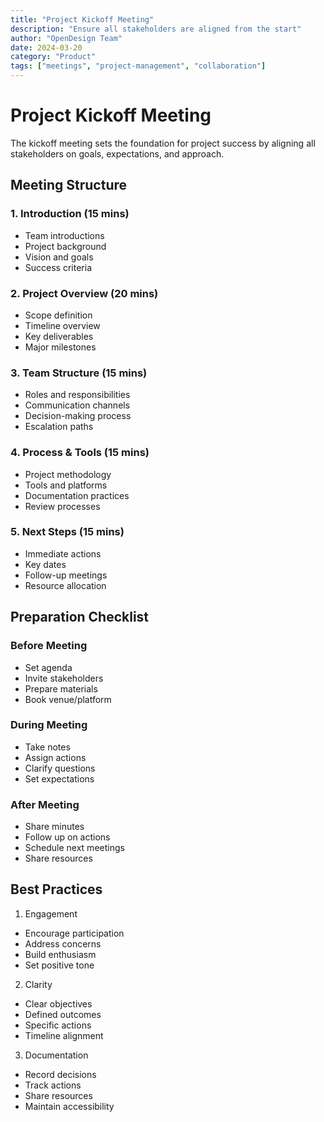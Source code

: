 ```yaml
---
title: "Project Kickoff Meeting"
description: "Ensure all stakeholders are aligned from the start"
author: "OpenDesign Team"
date: 2024-03-20
category: "Product"
tags: ["meetings", "project-management", "collaboration"]
---
```


# Project Kickoff Meeting

<div class="bg-[#f6f8fa] border border-[#e5e7eb] rounded-lg p-6 my-8">
  <p class="text-[17px] leading-7 text-[#1a1f36]">
    The kickoff meeting sets the foundation for project success by aligning all stakeholders on goals, expectations, and approach.
  </p>
</div>

## Meeting Structure

### 1. Introduction (15 mins)
- Team introductions
- Project background
- Vision and goals
- Success criteria

### 2. Project Overview (20 mins)
- Scope definition
- Timeline overview
- Key deliverables
- Major milestones

### 3. Team Structure (15 mins)
- Roles and responsibilities
- Communication channels
- Decision-making process
- Escalation paths

### 4. Process & Tools (15 mins)
- Project methodology
- Tools and platforms
- Documentation practices
- Review processes

### 5. Next Steps (15 mins)
- Immediate actions
- Key dates
- Follow-up meetings
- Resource allocation

## Preparation Checklist

### Before Meeting
- Set agenda
- Invite stakeholders
- Prepare materials
- Book venue/platform

### During Meeting
- Take notes
- Assign actions
- Clarify questions
- Set expectations

### After Meeting
- Share minutes
- Follow up on actions
- Schedule next meetings
- Share resources

## Best Practices

1. Engagement
- Encourage participation
- Address concerns
- Build enthusiasm
- Set positive tone

2. Clarity
- Clear objectives
- Defined outcomes
- Specific actions
- Timeline alignment

3. Documentation
- Record decisions
- Track actions
- Share resources
- Maintain accessibility